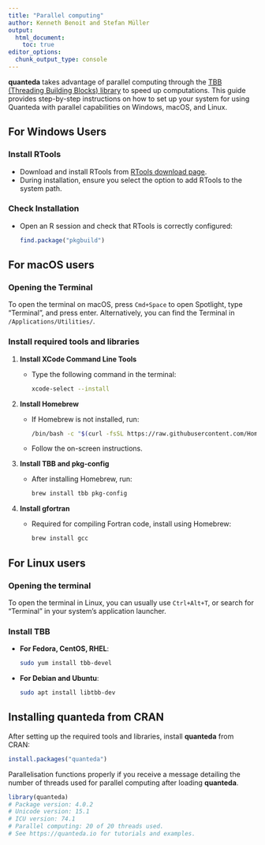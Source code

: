 ```yaml
---
title: "Parallel computing"
author: Kenneth Benoit and Stefan Müller
output:  
  html_document:
    toc: true
editor_options: 
  chunk_output_type: console
---
```


**quanteda** takes advantage of parallel computing through the [TBB (Threading Building Blocks) library](https://en.wikipedia.org/wiki/Threading_Building_Blocks) to speed up computations. This guide provides step-by-step instructions on how to set up your system for using Quanteda with parallel capabilities on Windows, macOS, and Linux.


## For Windows Users

### Install RTools

- Download and install RTools from [RTools download page](https://cran.r-project.org/bin/windows/Rtools/).
- During installation, ensure you select the option to add RTools to the system path.

### Check Installation

- Open an R session and check that RTools is correctly configured:
  ```R
  find.package("pkgbuild")
  ```

## For macOS users

### Opening the Terminal

To open the terminal on macOS, press `Cmd+Space` to open Spotlight, type "Terminal", and press enter. Alternatively, you can find the Terminal in `/Applications/Utilities/`.

### Install required tools and libraries

1. **Install XCode Command Line Tools**
   - Type the following command in the terminal:
     ```bash
     xcode-select --install
     ```

2. **Install Homebrew**
   - If Homebrew is not installed, run:
     ```bash
     /bin/bash -c "$(curl -fsSL https://raw.githubusercontent.com/Homebrew/install/HEAD/install.sh)"
     ```
   - Follow the on-screen instructions.

3. **Install TBB and pkg-config**
   - After installing Homebrew, run:
     ```bash
     brew install tbb pkg-config
     ```

4. **Install gfortran**
   - Required for compiling Fortran code, install using Homebrew:
     ```bash
     brew install gcc
     ```

## For Linux users

### Opening the terminal

To open the terminal in Linux, you can usually use `Ctrl+Alt+T`, or search for "Terminal" in your system's application launcher.

### Install TBB

- **For Fedora, CentOS, RHEL**:
  ```bash
  sudo yum install tbb-devel
  ```
- **For Debian and Ubuntu**:
  ```bash
  sudo apt install libtbb-dev
  ```

## Installing **quanteda** from CRAN

After setting up the required tools and libraries, install **quanteda** from CRAN:

```R
install.packages("quanteda")
```

Parallelisation functions properly if you receive a message detailing the number of threads used for parallel computing after loading **quanteda**.

```R
library(quanteda)
# Package version: 4.0.2
# Unicode version: 15.1
# ICU version: 74.1
# Parallel computing: 20 of 20 threads used.
# See https://quanteda.io for tutorials and examples.
```




